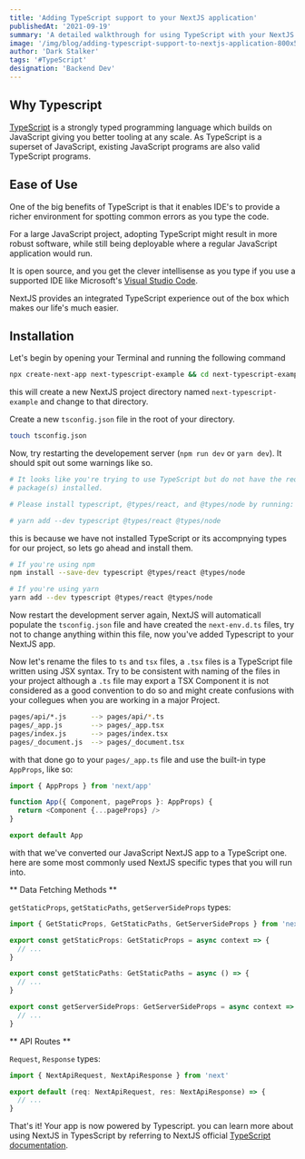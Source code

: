 ```yaml
---
title: 'Adding TypeScript support to your NextJS application'
publishedAt: '2021-09-19'
summary: 'A detailed walkthrough for using TypeScript with your NextJS application.'
image: '/img/blog/adding-typescript-support-to-nextjs-application-800x514.jpg'
author: 'Dark Stalker'
tags: '#TypeScript'
designation: 'Backend Dev'
---
```


## Why Typescript

[TypeScript](https://www.typescriptlang.org/) is a strongly typed programming language which builds on JavaScript
giving you better tooling at any scale. As TypeScript is a superset of JavaScript, existing JavaScript programs are
also valid TypeScript programs.

## Ease of Use

One of the big benefits of TypeScript is that it enables IDE's to provide a richer environment for spotting common errors
as you type the code.

For a large JavaScript project, adopting TypeScript might result in more robust software, while still being deployable where
a regular JavaScript application would run.

It is open source, and you get the clever intellisense as you type if you use a supported IDE like Microsoft's
[Visual Studio Code](https://code.visualstudio.com/).

NextJS provides an integrated TypeScript experience out of the box which makes our life's much easier.

## Installation

Let's begin by opening your Terminal and running the following command

```bash
npx create-next-app next-typescript-example && cd next-typescript-example
```

this will create a new NextJS project directory named `next-typescript-example` and change to that directory.

Create a new `tsconfig.json` file in the root of your directory.

```bash
touch tsconfig.json
```

Now, try restarting the developement server (`npm run dev` or `yarn dev`). It
should spit out some warnings like so.

```bash
# It looks like you're trying to use TypeScript but do not have the required
# package(s) installed.

# Please install typescript, @types/react, and @types/node by running:

# yarn add --dev typescript @types/react @types/node

```

this is because we have not installed TypeScript or its accompnying types for our project, so lets
go ahead and install them.

```bash
# If you're using npm
npm install --save-dev typescript @types/react @types/node

# If you're using yarn
yarn add --dev typescript @types/react @types/node
```

Now restart the development server again, NextJS will automaticall populate the `tsconfig.json` file and have created the `next-env.d.ts`
files, try not to change anything within this file, now you've added Typescript to your NextJS app.

Now let's rename the files to `ts` and `tsx` files, a `.tsx` files is a TypeScript file written using JSX syntax.
Try to be consistent with naming of the files in your project although a `.ts` file may export a TSX Component it is not
considered as a good convention to do so and might create confusions with your collegues when you are working in a major Project.

```bash
pages/api/*.js      --> pages/api/*.ts
pages/_app.js       --> pages/_app.tsx
pages/index.js      --> pages/index.tsx
pages/_document.js  --> pages/_document.tsx
```

with that done go to your `pages/_app.ts` file and use the built-in type `AppProps`, like so:

```TypeScript
import { AppProps } from 'next/app'

function App({ Component, pageProps }: AppProps) {
  return <Component {...pageProps} />
}

export default App
```

with that we've converted our JavaScript NextJS app to a TypeScript one. here are some most commonly used NextJS specific types
that you will run into.

** Data Fetching Methods **

`getStaticProps`, `getStaticPaths`, `getServerSideProps` types:

```TypeScript
import { GetStaticProps, GetStaticPaths, GetServerSideProps } from 'next'

export const getStaticProps: GetStaticProps = async context => {
  // ...
}

export const getStaticPaths: GetStaticPaths = async () => {
  // ...
}

export const getServerSideProps: GetServerSideProps = async context => {
  // ...
}

```

** API Routes **

`Request`, `Response` types:

```TypeScript
import { NextApiRequest, NextApiResponse } from 'next'

export default (req: NextApiRequest, res: NextApiResponse) => {
  // ...
}
```

That's it! Your app is now powered by Typescript. you can learn more about using NextJS in TypesScript by referring to NextJS official [TypeScript documentation](https://nextjs.org/docs/basic-features/typescript).
